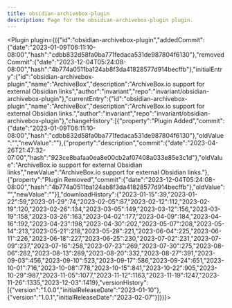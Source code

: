 ---
title: obsidian-archivebox-plugin
description: Page for the obsidian-archivebox-plugin plugin.
---


<Plugin plugin={({"id":"obsidian-archivebox-plugin","addedCommit":{"date":"2023-01-09T06:11:10-08:00","hash":"cdbb832d58fa0ba771fedaca531de987804f6130"},"removedCommit":{"date":"2023-12-04T05:24:08-08:00","hash":"4b774a0511ba124ab8f3da41828577d914becffb"},"initialEntry":{"id":"obsidian-archivebox-plugin","name":"ArchiveBox","description":"ArchiveBox.io support for external Obsidian links","author":"invariant","repo":"invariant/obsidian-archivebox-plugin"},"currentEntry":{"id":"obsidian-archivebox-plugin","name":"ArchiveBox","description":"ArchiveBox.io support for external Obsidian links.","author":"invariant","repo":"invariant/obsidian-archivebox-plugin"},"changeHistory":[{"property":"Plugin Added","commit":{"date":"2023-01-09T06:11:10-08:00","hash":"cdbb832d58fa0ba771fedaca531de987804f6130"},"oldValue":"","newValue":""},{"property":"description","commit":{"date":"2023-04-26T21:47:32-07:00","hash":"923ce8bafaa0ea8e00cb2af07408a033e85e3c1d"},"oldValue":"ArchiveBox.io support for external Obsidian links","newValue":"ArchiveBox.io support for external Obsidian links."},{"property":"Plugin Removed","commit":{"date":"2023-12-04T05:24:08-08:00","hash":"4b774a0511ba124ab8f3da41828577d914becffb"},"oldValue":"","newValue":""}],"downloadHistory":{"2023-01-15":39,"2023-01-22":59,"2023-01-29":74,"2023-02-05":87,"2023-02-12":112,"2023-02-19":120,"2023-02-26":134,"2023-03-05":149,"2023-03-12":156,"2023-03-19":158,"2023-03-26":163,"2023-04-02":177,"2023-04-09":184,"2023-04-16":192,"2023-04-23":198,"2023-04-30":202,"2023-05-07":208,"2023-05-14":213,"2023-05-21":218,"2023-05-28":221,"2023-06-04":225,"2023-06-11":226,"2023-06-18":227,"2023-06-25":230,"2023-07-02":231,"2023-07-09":237,"2023-07-16":258,"2023-07-23":269,"2023-07-30":275,"2023-08-06":282,"2023-08-13":289,"2023-08-20":332,"2023-08-27":391,"2023-09-03":456,"2023-09-10":523,"2023-09-17":586,"2023-09-24":651,"2023-10-01":716,"2023-10-08":778,"2023-10-15":841,"2023-10-22":905,"2023-10-29":987,"2023-11-05":1077,"2023-11-12":1163,"2023-11-19":1247,"2023-11-26":1335,"2023-12-03":1419},"versionHistory":[{"version":"1.0.0","initialReleaseDate":"2023-01-10"},{"version":"1.0.1","initialReleaseDate":"2023-02-07"}]})}></Plugin>